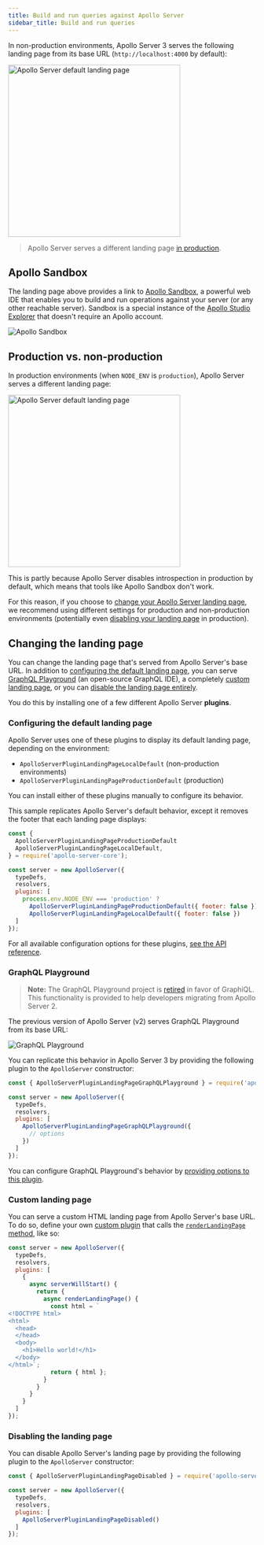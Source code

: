 ```yaml
---
title: Build and run queries against Apollo Server
sidebar_title: Build and run queries
---
```


In non-production environments, Apollo Server 3 serves the following landing page from its base URL (`http://localhost:4000` by default):

<img class="screenshot" src="../images/as-landing-page.jpg" alt="Apollo Server default landing page" width="350"/>

> Apollo Server serves a different landing page [in production](#production-vs-non-production).

## Apollo Sandbox

The landing page above provides a link to [Apollo Sandbox](https://studio.apollographql.com/sandbox), a powerful web IDE that enables you to build and run operations against your server (or any other reachable server). Sandbox is a special instance of the [Apollo Studio Explorer](/studio/explorer/) that doesn't require an Apollo account.

<img class="screenshot" src="../images/sandbox.jpg" alt="Apollo Sandbox"/>

## Production vs. non-production

In production environments (when `NODE_ENV` is `production`), Apollo Server serves a different landing page:

<img class="screenshot" src="../images/as-landing-page-production.jpg" alt="Apollo Server default landing page" width="350"/>

This is partly because Apollo Server disables introspection in production by default, which means that tools like Apollo Sandbox don't work.

For this reason, if you choose to [change your Apollo Server landing page](#changing-the-landing-page), we recommend using different settings for production and non-production environments (potentially even [disabling your landing page](#disabling-the-landing-page) in production).

## Changing the landing page

You can change the landing page that's served from Apollo Server's base URL. In addition to [configuring the default landing page](#configuring-the-default-landing-page), you can serve [GraphQL Playground](#graphql-playground) (an open-source GraphQL IDE), a completely [custom landing page](#custom-landing-page), or you can [disable the landing page entirely](#disabling-the-landing-page).

You do this by installing one of a few different Apollo Server **plugins**.

### Configuring the default landing page

Apollo Server uses one of these plugins to display its default landing page, depending on the environment:

* `ApolloServerPluginLandingPageLocalDefault` (non-production environments)
* `ApolloServerPluginLandingPageProductionDefault` (production)

You can install either of these plugins manually to configure its behavior.

This sample replicates Apollo Server's default behavior, except it removes the footer that each landing page displays:

```js {1-4,10-12} title="index.js"
const {
  ApolloServerPluginLandingPageProductionDefault
  ApolloServerPluginLandingPageLocalDefault,
} = require('apollo-server-core');

const server = new ApolloServer({
  typeDefs,
  resolvers,
  plugins: [
    process.env.NODE_ENV === 'production' ?
      ApolloServerPluginLandingPageProductionDefault({ footer: false }) :
      ApolloServerPluginLandingPageLocalDefault({ footer: false })
  ]
});
```

For all available configuration options for these plugins, [see the API reference](../api/plugin/landing-pages/).

### GraphQL Playground

> **Note:** The GraphQL Playground project is [retired](https://github.com/graphql/graphql-playground/issues/1143) in favor of GraphiQL. This functionality is provided to help developers migrating from Apollo Server 2.

 The previous version of Apollo Server (v2) serves GraphQL Playground from its base URL:

<img class="screenshot" src="../images/playground.png" alt="GraphQL Playground" />

You can replicate this behavior in Apollo Server 3 by providing the following plugin to the `ApolloServer` constructor:

```js {1,7-9} title="index.js"
const { ApolloServerPluginLandingPageGraphQLPlayground } = require('apollo-server-core');

const server = new ApolloServer({
  typeDefs,
  resolvers,
  plugins: [
    ApolloServerPluginLandingPageGraphQLPlayground({
      // options
    })
  ]
});
```

You can configure GraphQL Playground's behavior by [providing options to this plugin](../api/plugin/landing-pages/#graphql-playground-landing-page).

### Custom landing page

You can serve a custom HTML landing page from Apollo Server's base URL. To do so, define your own [custom plugin](../integrations/plugins/) that calls the [`renderLandingPage` method](../integrations/plugins-event-reference/#renderlandingpage), like so:

```js {5-22} title="index.js"
const server = new ApolloServer({
  typeDefs,
  resolvers,
  plugins: [
    {
      async serverWillStart() {
        return {
          async renderLandingPage() {
            const html = `
<!DOCTYPE html>
<html>
  <head>
  </head>
  <body>
    <h1>Hello world!</h1>
  </body>
</html>`;
            return { html };
          }
        }
      }
    }
  ]
});
```


### Disabling the landing page

You can disable Apollo Server's landing page by providing the following plugin to the `ApolloServer` constructor:

```js {1,7} title="index.js"
const { ApolloServerPluginLandingPageDisabled } = require('apollo-server-core');

const server = new ApolloServer({
  typeDefs,
  resolvers,
  plugins: [
    ApolloServerPluginLandingPageDisabled()
  ]
});
```
